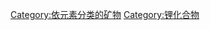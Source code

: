 {{Commonscat|Lithium compounds}}

[[Category:依元素分类的矿物|Category:依元素分类的矿物]]
[[Category:锂化合物|Category:锂化合物]]